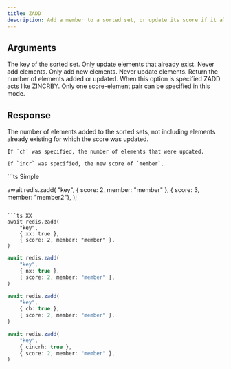 ```yaml
---
title: ZADD
description: Add a member to a sorted set, or update its score if it already exists.
---
```



## Arguments 

<ParamField body="key" type="string" required>
  The key of the sorted set.
</ParamField>

<ParamField body="options">
    <ParamField body="xx" type="boolean">
        Only update elements that already exist. Never add elements.
    </ParamField>
    <ParamField body="nx" type="boolean">
        Only add new elements. Never update elements.
    </ParamField>
    <ParamField body="ch" type="boolean">
        Return the number of elements added or updated.
    </ParamField>
    <ParamField body="incr" type="boolean">
        When this option is specified ZADD acts like ZINCRBY. Only one score-element pair can be specified in this mode.
    </ParamField>
</ParamField>

## Response

<ResponseField type="integer"  required>
    The number of elements added to the sorted sets, not including elements already existing for which the score was updated.

    If `ch` was specified, the number of elements that were updated.

    If `incr` was specified, the new score of `member`.
</ResponseField>



<RequestExample>
```ts Simple

await redis.zadd(
    "key", 
    { score: 2, member: "member" }, 
    { score: 3, member: "member2"},
);
```

```ts XX 
await redis.zadd(
    "key",
    { xx: true },
    { score: 2, member: "member" },
)
```

```ts NX 
await redis.zadd(
    "key",
    { nx: true },
    { score: 2, member: "member" },
)
```

```ts CH 
await redis.zadd(
    "key",
    { ch: true },
    { score: 2, member: "member" },
)
```

```ts INCR 
await redis.zadd(
    "key",
    { cincrh: true },
    { score: 2, member: "member" },
)
```
</RequestExample>
